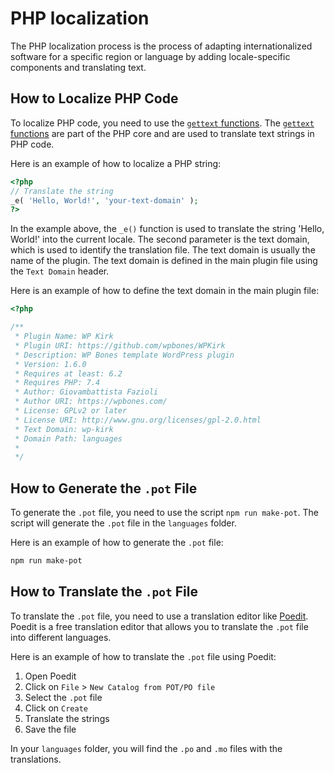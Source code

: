 
# PHP localization

The PHP localization process is the process of adapting internationalized software for a specific region or language by adding locale-specific components and translating text.

## How to Localize PHP Code

To localize PHP code, you need to use the [`gettext` functions](https://developer.wordpress.org/apis/internationalization/internationalization-functions/). The [`gettext` functions](https://developer.wordpress.org/apis/internationalization/internationalization-functions/) are part of the PHP core and are used to translate text strings in PHP code.

Here is an example of how to localize a PHP string:

```php
<?php
// Translate the string
_e( 'Hello, World!', 'your-text-domain' );
?>
```

In the example above, the `_e()` function is used to translate the string 'Hello, World!' into the current locale. The second parameter is the text domain, which is used to identify the translation file. The text domain is usually the name of the plugin. The text domain is defined in the main plugin file using the `Text Domain` header.

Here is an example of how to define the text domain in the main plugin file:

```php copy filename="your-plugin.php" {14}
<?php

/**
 * Plugin Name: WP Kirk
 * Plugin URI: https://github.com/wpbones/WPKirk
 * Description: WP Bones template WordPress plugin
 * Version: 1.6.0
 * Requires at least: 6.2
 * Requires PHP: 7.4
 * Author: Giovambattista Fazioli
 * Author URI: https://wpbones.com/
 * License: GPLv2 or later
 * License URI: http://www.gnu.org/licenses/gpl-2.0.html
 * Text Domain: wp-kirk
 * Domain Path: languages
 *
 */
```

## How to Generate the `.pot` File

To generate the `.pot` file, you need to use the script `npm run make-pot`. The script will generate the `.pot` file in the `languages` folder.

Here is an example of how to generate the `.pot` file:

```bash copy
npm run make-pot
```

## How to Translate the `.pot` File

To translate the `.pot` file, you need to use a translation editor like [Poedit](https://poedit.net/). Poedit is a free translation editor that allows you to translate the `.pot` file into different languages. 

Here is an example of how to translate the `.pot` file using Poedit: 

1. Open Poedit
2. Click on `File` > `New Catalog from POT/PO file`
3. Select the `.pot` file
4. Click on `Create`
5. Translate the strings
6. Save the file

In your `languages` folder, you will find the `.po` and `.mo` files with the translations.

<FileTree>
  <FileTree.Folder name="wp-kirk" defaultOpen>
    <FileTree.Folder label="languages" defaultOpen>
        <FileTree.File name="wp-kirk.pot" />
        <FileTree.File name="wp-kirk-it_IT.po" />
        <FileTree.File name="wp-kirk-it_IT.mo" />
    </FileTree.Folder>
  </FileTree.Folder>
</FileTree>